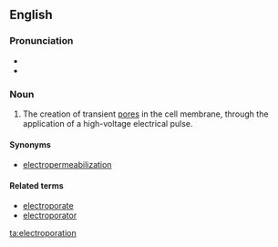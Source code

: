 ==English==
===Pronunciation===
*{{IPA|ɪˌlɛktɹoʊpɔˈɹeɪʃən}}
*{{rhymes|eɪʃən}}

===Noun===
{{en-noun|s|-}}
{{wikipedia}}

# {{biotechnology}} The creation of transient [[pore]]s in the cell membrane, through the application of a high-voltage electrical pulse.

====Synonyms====
*[[electropermeabilization]]

====Related terms====
*[[electroporate]]
*[[electroporator]]

[[ta:electroporation]]